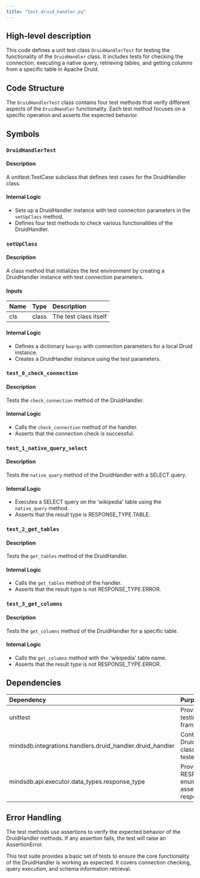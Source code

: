 ```yaml
---
title: "test_druid_handler.py"
---
```


## High-level description
This code defines a unit test class `DruidHandlerTest` for testing the functionality of the `DruidHandler` class. It includes tests for checking the connection, executing a native query, retrieving tables, and getting columns from a specific table in Apache Druid.

## Code Structure
The `DruidHandlerTest` class contains four test methods that verify different aspects of the `DruidHandler` functionality. Each test method focuses on a specific operation and asserts the expected behavior.

## Symbols

### `DruidHandlerTest`
#### Description
A unittest.TestCase subclass that defines test cases for the DruidHandler class.

#### Internal Logic
- Sets up a DruidHandler instance with test connection parameters in the `setUpClass` method.
- Defines four test methods to check various functionalities of the DruidHandler.

### `setUpClass`
#### Description
A class method that initializes the test environment by creating a DruidHandler instance with test connection parameters.

#### Inputs
| Name | Type | Description |
|:-----|:-----|:------------|
| cls | class | The test class itself |

#### Internal Logic
- Defines a dictionary `kwargs` with connection parameters for a local Druid instance.
- Creates a DruidHandler instance using the test parameters.

### `test_0_check_connection`
#### Description
Tests the `check_connection` method of the DruidHandler.

#### Internal Logic
- Calls the `check_connection` method of the handler.
- Asserts that the connection check is successful.

### `test_1_native_query_select`
#### Description
Tests the `native_query` method of the DruidHandler with a SELECT query.

#### Internal Logic
- Executes a SELECT query on the 'wikipedia' table using the `native_query` method.
- Asserts that the result type is RESPONSE_TYPE.TABLE.

### `test_2_get_tables`
#### Description
Tests the `get_tables` method of the DruidHandler.

#### Internal Logic
- Calls the `get_tables` method of the handler.
- Asserts that the result type is not RESPONSE_TYPE.ERROR.

### `test_3_get_columns`
#### Description
Tests the `get_columns` method of the DruidHandler for a specific table.

#### Internal Logic
- Calls the `get_columns` method with the 'wikipedia' table name.
- Asserts that the result type is not RESPONSE_TYPE.ERROR.

## Dependencies
| Dependency | Purpose |
|:-----------|:--------|
| unittest | Provides the testing framework |
| mindsdb.integrations.handlers.druid_handler.druid_handler | Contains the DruidHandler class being tested |
| mindsdb.api.executor.data_types.response_type | Provides the RESPONSE_TYPE enum for asserting response types |

## Error Handling
The test methods use assertions to verify the expected behavior of the DruidHandler methods. If any assertion fails, the test will raise an AssertionError.

This test suite provides a basic set of tests to ensure the core functionality of the DruidHandler is working as expected. It covers connection checking, query execution, and schema information retrieval.
